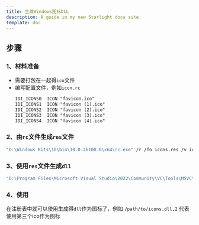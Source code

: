 ```yaml
---
title: 生成Windows图标DLL
description: A guide in my new Starlight docs site.
template: doc
---
```



## 步骤

### 1、材料准备

* 需要打包在一起得`ico`文件
* 编写配置文件，例如`icon.rc`
    ```txt
    IDI_ICONS0	ICON "favicon.ico"
    IDI_ICONS1	ICON "favicon (1).ico"
    IDI_ICONS2	ICON "favicon (2).ico"
    IDI_ICONS3	ICON "favicon (3).ico"
    IDI_ICONS4	ICON "favicon (4).ico"
    ```

### 2、由`rc`文件生成`res`文件

```bash
"D:\Windows Kits\10\bin\10.0.26100.0\x64\rc.exe" /r /fo icons.res /v icons.rc
```

### 3、使用`res`文件生成`dll`

```bash
"D:\Program Files\Microsoft Visual Studio\2022\Community\VC\Tools\MSVC\14.43.34808\bin\Hostx64\x64\link.exe" /out:icons.dll /dll /machine:x86 /noentry icons.res
```

### 4、使用

在注册表中就可以使用生成得`dll`作为图标了，例如
`/path/to/icons.dll,2`
代表使用第三个ico作为图标